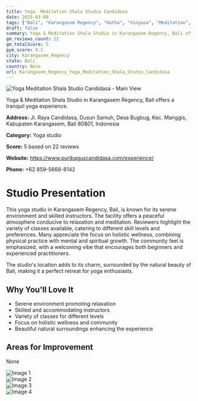 ```yaml
---
title: Yoga  Meditation Shala Studio Candidasa
date: 2025-03-08
tags: ["Bali", "Karangasem Regency", "Hatha", "Vinyasa", "Meditation", "serene atmosphere", "community-focused", "Karangasem Regency"]  
draft: false
summary: Yoga & Meditation Shala Studio in Karangasem Regency, Bali offers a tranquil yoga experience.
gm_reviews_count: 22
gm_totalScore: 5
gym_score: 4.1
city: Karangasem_Regency
state: Bali
country: None
url: Karangasem_Regency_Yoga_Meditation_Shala_Studio_Candidasa
---
```


<div className="aspect-[16/9] relative my-8">
  <img 
    src="https://lh5.googleusercontent.com/p/AF1QipPb6SO0tf9SRRRcB8Wr-iEZfmcGpAe3cxFg6aZh=w1920-h1080-k-no"
    alt="Yoga  Meditation Shala Studio Candidasa - Main View"
    className="object-cover absolute inset-0 w-full h-full rounded-lg"
  />
</div>

Yoga & Meditation Shala Studio in Karangasem Regency, Bali offers a tranquil yoga experience.

**Address:** Jl. Raya Candidasa, Dusun Samuh, Desa Bugbug, Kec. Manggis, Kabupaten Karangasem, Bali 80801, Indonesia

**Category:** Yoga studio

**Score:** 5 based on 22 reviews

**Website:** https://www.puribaguscandidasa.com/experience/

**Phone:** +62 859-5668-8142

# Studio Presentation

This yoga studio in Karangasem Regency, Bali, is known for its serene environment and skilled instructors. The facility offers a peaceful atmosphere conducive to relaxation and meditation. Reviewers highlight the variety of classes available, catering to different skill levels and preferences. Many appreciate the focus on holistic wellness, combining physical practice with mental and spiritual growth. The community feel is emphasized, with a welcoming vibe that encourages both beginners and experienced practitioners.

The studio's location adds to its charm, surrounded by the natural beauty of Bali, making it a perfect retreat for yoga enthusiasts.

## Why You'll Love It

- Serene environment promoting relaxation
- Skilled and accommodating instructors
- Variety of classes for different levels
- Focus on holistic wellness and community
- Beautiful natural surroundings enhancing the experience

## Areas for Improvement

None

<div className="grid grid-cols-1 xl:grid-cols-2 gap-4 my-8">
<div className="aspect-[4/3] relative"><img src="https://lh3.googleusercontent.com/p/AF1QipNFfdpQEuvQB09QnP6D7Eol4IcFxO8y5BbabOkZ=w1920-h1080-k-no" alt="Image 1" className="object-cover absolute inset-0 w-full h-full rounded-lg" /></div>
<div className="aspect-[4/3] relative"><img src="https://lh5.googleusercontent.com/p/AF1QipMnYxHNneHMc9BPESuIhG_kZVGcJ5tXvzUIF7Dx=w1920-h1080-k-no" alt="Image 2" className="object-cover absolute inset-0 w-full h-full rounded-lg" /></div>
<div className="aspect-[4/3] relative"><img src="https://lh5.googleusercontent.com/p/AF1QipNapDFD8yY6Jzd3fjeGnphRB313dLRT8xPvqbYY=w1920-h1080-k-no" alt="Image 3" className="object-cover absolute inset-0 w-full h-full rounded-lg" /></div>
<div className="aspect-[4/3] relative"><img src="https://lh5.googleusercontent.com/p/AF1QipMF51tAD0JxD0SJ7-O-n567mp1-w9aeX8Ekp0Xk=w1920-h1080-k-no" alt="Image 4" className="object-cover absolute inset-0 w-full h-full rounded-lg" /></div>
</div>